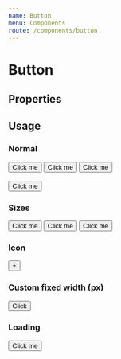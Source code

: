 ```yaml
---
name: Button
menu: Components
route: /components/button
---
```



# Button

## Properties

<Props of={Button} />

## Usage

### Normal

<Playground>
  <Button>Click me</Button>
  <Button kind="secondary">Click me</Button>
  <Button kind="disabled">Click me</Button>
  <br />
  <br />
  <Button fullWidth>Click me</Button>
</Playground>

### Sizes

<Playground>
  <Button size="sm">Click me</Button>
  <Button size="md">Click me</Button>
  <Button size="lg">Click me</Button>
</Playground>

### Icon

<Playground>
  <Button size="sm" icon>
    +
  </Button>
</Playground>

### Custom fixed width (px)

<Playground>
  <Button size="sm" width={500}>
    Click
  </Button>
</Playground>

### Loading

<Playground>
  <Button loading>Click me</Button>
</Playground>
